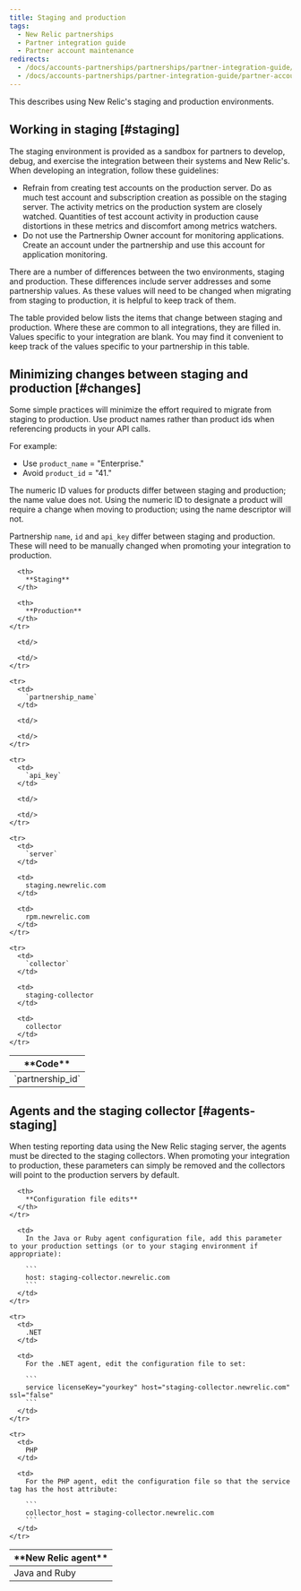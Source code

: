 ```yaml
---
title: Staging and production
tags:
  - New Relic partnerships
  - Partner integration guide
  - Partner account maintenance
redirects:
  - /docs/accounts-partnerships/partnerships/partner-integration-guide/staging-production
  - /docs/accounts-partnerships/partner-integration-guide/partner-account-maintenance/staging-production
---
```


This describes using New Relic's staging and production environments.

## Working in staging [#staging]

The staging environment is provided as a sandbox for partners to develop, debug, and exercise the integration between their systems and New Relic's. When developing an integration, follow these guidelines:

* Refrain from creating test accounts on the production server. Do as much test account and subscription creation as possible on the staging server. The activity metrics on the production system are closely watched. Quantities of test account activity in production cause distortions in these metrics and discomfort among metrics watchers.
* Do not use the Partnership Owner account for monitoring applications. Create an account under the partnership and use this account for application monitoring.

There are a number of differences between the two environments, staging and production. These differences include server addresses and some partnership values. As these values will need to be changed when migrating from staging to production, it is helpful to keep track of them.

The table provided below lists the items that change between staging and production. Where these are common to all integrations, they are filled in. Values specific to your integration are blank. You may find it convenient to keep track of the values specific to your partnership in this table.

## Minimizing changes between staging and production [#changes]

Some simple practices will minimize the effort required to migrate from staging to production. Use product names rather than product ids when referencing products in your API calls.

For example:

* Use `product_name` = "Enterprise."
* Avoid `product_id` = "41."

The numeric ID values for products differ between staging and production; the name value does not. Using the numeric ID to designate a product will require a change when moving to production; using the name descriptor will not.

Partnership `name`, `id` and `api_key` differ between staging and production. These will need to be manually changed when promoting your integration to production.

<Table>
  <thead>
    <tr>
      <th>
        **Code**
      </th>

      <th>
        **Staging**
      </th>

      <th>
        **Production**
      </th>
    </tr>
  </thead>

  <tbody>
    <tr>
      <td>
        `partnership_id`
      </td>

      <td/>

      <td/>
    </tr>

    <tr>
      <td>
        `partnership_name`
      </td>

      <td/>

      <td/>
    </tr>

    <tr>
      <td>
        `api_key`
      </td>

      <td/>

      <td/>
    </tr>

    <tr>
      <td>
        `server`
      </td>

      <td>
        staging.newrelic.com
      </td>

      <td>
        rpm.newrelic.com
      </td>
    </tr>

    <tr>
      <td>
        `collector`
      </td>

      <td>
        staging-collector
      </td>

      <td>
        collector
      </td>
    </tr>
  </tbody>
</Table>

## Agents and the staging collector [#agents-staging]

When testing reporting data using the New Relic staging server, the agents must be directed to the staging collectors. When promoting your integration to production, these parameters can simply be removed and the collectors will point to the production servers by default.

<Table>
  <thead>
    <tr>
      <th width={150}>
        **New Relic agent**
      </th>

      <th>
        **Configuration file edits**
      </th>
    </tr>
  </thead>

  <tbody>
    <tr>
      <td>
        Java and Ruby
      </td>

      <td>
        In the Java or Ruby agent configuration file, add this parameter to your production settings (or to your staging environment if appropriate):

        ```
        host: staging-collector.newrelic.com
        ```
      </td>
    </tr>

    <tr>
      <td>
        .NET
      </td>

      <td>
        For the .NET agent, edit the configuration file to set:

        ```
        service licenseKey="yourkey" host="staging-collector.newrelic.com" ssl="false"
        ```
      </td>
    </tr>

    <tr>
      <td>
        PHP
      </td>

      <td>
        For the PHP agent, edit the configuration file so that the service tag has the host attribute:

        ```
        collector_host = staging-collector.newrelic.com
        ```
      </td>
    </tr>
  </tbody>

  <tbody/>
</Table>
